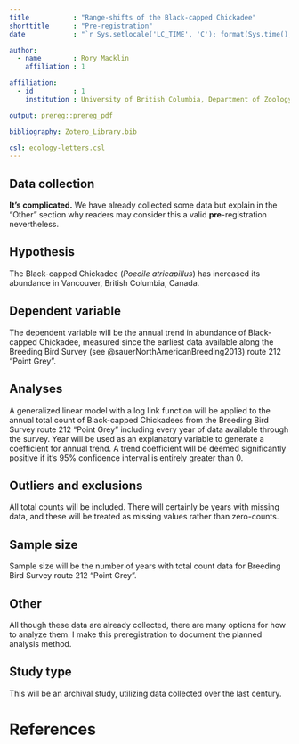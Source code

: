 ```yaml
---
title           : "Range-shifts of the Black-capped Chickadee"
shorttitle      : "Pre-registration"
date            : "`r Sys.setlocale('LC_TIME', 'C'); format(Sys.time(), '%d\\\\. %B %Y')`"

author: 
  - name        : Rory Macklin
    affiliation : 1

affiliation:
  - id          : 1
    institution : University of British Columbia, Department of Zoology

output: prereg::prereg_pdf

bibliography: Zotero_Library.bib

csl: ecology-letters.csl
---
```


<!-- To keep pre-registrations to a reasonable length for readers, we recommend answers fit within a single page .pdf document, roughly 3200 characters. Read more about this here: https://aspredicted.org/messages/why_limits.php -->

## Data collection

<!-- Have any data been collected for this study already? (Note: "Yes" is not an accepted answer.) -->

**It's complicated.** We have already collected some data but explain in the "Other" section why readers may consider this a valid **pre**-registration nevertheless.

## Hypothesis

<!-- What's the main question being asked or hypothesis being tested in this study? -->

The Black-capped Chickadee (*Poecile atricapillus*) has increased its abundance in Vancouver, British Columbia, Canada.

## Dependent variable

<!-- Describe the key dependent variable(s) specifying how they will be measured. -->

The dependent variable will be the annual trend in abundance of Black-capped Chickadee, measured since the earliest data available along the Breeding Bird Survey (see @sauerNorthAmericanBreeding2013) route 212 "Point Grey".

## Analyses

A generalized linear model with a log link function will be applied to the annual total count of Black-capped Chickadees from the Breeding Bird Survey route 212 "Point Grey" including every year of data available through the survey. Year will be used as an explanatory variable to generate a coefficient for annual trend. A trend coefficient will be deemed significantly positive if it's 95% confidence interval is entirely greater than 0.

## Outliers and exclusions

All total counts will be included. There will certainly be years with missing data, and these will be treated as missing values rather than zero-counts.

## Sample size

Sample size will be the number of years with total count data for Breeding Bird Survey route 212 "Point Grey".

## Other

All though these data are already collected, there are many options for how to analyze them. I make this preregistration to document the planned analysis method.

## Study type

This will be an archival study, utilizing data collected over the last century.

# References

## 

```{=tex}
\vspace{-2pc}
\setlength{\parindent}{-0.5in}
\setlength{\leftskip}{-1in}
\setlength{\parskip}{8pt}
```
\noindent
